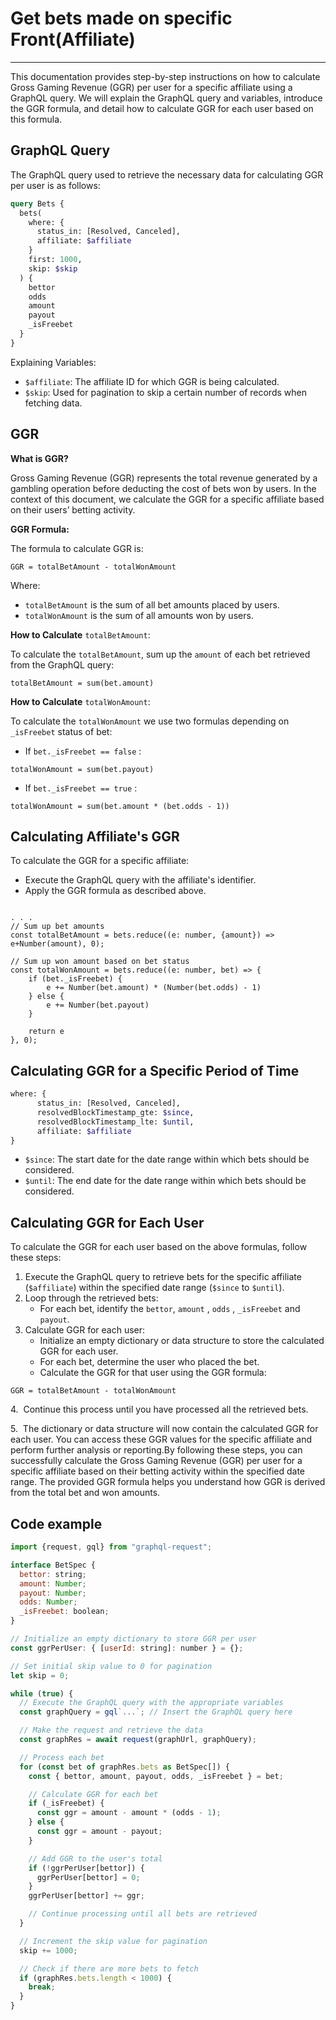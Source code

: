 # Get bets made on specific Front(Affiliate)

---

This documentation provides step-by-step instructions on how to calculate Gross Gaming Revenue (GGR) per user for a specific affiliate using a GraphQL query. We will explain the GraphQL query and variables, introduce the GGR formula, and detail how to calculate GGR for each user based on this formula.

## GraphQL Query

The GraphQL query used to retrieve the necessary data for calculating GGR per user is as follows:

```graphql
query Bets {
  bets(
    where: {
      status_in: [Resolved, Canceled],
      affiliate: $affiliate
    }
    first: 1000,
    skip: $skip
  ) {
    bettor
    odds
    amount
    payout
    _isFreebet
  }
}
```

Explaining Variables:

- `$affiliate`: The affiliate ID for which GGR is being calculated.
- `$skip`: Used for pagination to skip a certain number of records when fetching data.

## GGR

**What is GGR?**

Gross Gaming Revenue (GGR) represents the total revenue generated by a gambling operation before deducting the cost of bets won by users. In the context of this document, we calculate the GGR for a specific affiliate based on their users’ betting activity.

**GGR Formula:**

The formula to calculate GGR is:

```
GGR = totalBetAmount - totalWonAmount
```

Where:

- `totalBetAmount` is the sum of all bet amounts placed by users.
- `totalWonAmount` is the sum of all amounts won by users.

**How to Calculate** `totalBetAmount`:

To calculate the `totalBetAmount`, sum up the `amount` of each bet retrieved from the GraphQL query:

```
totalBetAmount = sum(bet.amount)
```

**How to Calculate** `totalWonAmount`: 

To calculate the `totalWonAmount` we use two formulas depending on `_isFreebet` status of bet:

- If `bet._isFreebet == false` :

```
totalWonAmount = sum(bet.payout)
```

  

- If `bet._isFreebet == true` :

```
totalWonAmount = sum(bet.amount * (bet.odds - 1))
```

## Calculating Affiliate's GGR

To calculate the GGR for a specific affiliate:

- Execute the GraphQL query with the affiliate's identifier.
- Apply the GGR formula as described above.

```tsx

. . .
// Sum up bet amounts
const totalBetAmount = bets.reduce((e: number, {amount}) => e+Number(amount), 0);

// Sum up won amount based on bet status
const totalWonAmount = bets.reduce((e: number, bet) => {
    if (bet._isFreebet) {
        e += Number(bet.amount) * (Number(bet.odds) - 1)
    } else {
        e += Number(bet.payout)
    }

    return e
}, 0);
```

## Calculating GGR for a Specific Period of Time

```graphql
where: {
      status_in: [Resolved, Canceled],
      resolvedBlockTimestamp_gte: $since,
      resolvedBlockTimestamp_lte: $until,
      affiliate: $affiliate
}
```

- `$since`: The start date for the date range within which bets should be considered.
- `$until`: The end date for the date range within which bets should be considered.

## Calculating GGR for Each User

To calculate the GGR for each user based on the above formulas, follow these steps:

1. Execute the GraphQL query to retrieve bets for the specific affiliate (`$affiliate`) within the specified date range (`$since` to `$until`).
2. Loop through the retrieved bets:
    - For each bet, identify the `bettor`, `amount` , `odds` , `_isFreebet` and `payout`.
3. Calculate GGR for each user:
    - Initialize an empty dictionary or data structure to store the calculated GGR for each user.
    - For each bet, determine the user who placed the bet.
    - Calculate the GGR for that user using the GGR formula:

```
GGR = totalBetAmount - totalWonAmount
```

4.  Continue this process until you have processed all the retrieved bets.

5.  The dictionary or data structure will now contain the calculated GGR for each user. You can access these GGR values for the specific affiliate and perform further analysis or reporting.By following these steps, you can successfully calculate the Gross Gaming Revenue (GGR) per user for a specific affiliate based on their betting activity within the specified date range. The provided GGR formula helps you understand how GGR is derived from the total bet and won amounts.

## Code example

```jsx
import {request, gql} from "graphql-request";

interface BetSpec {
  bettor: string;
  amount: Number;
  payout: Number;
  odds: Number;
  _isFreebet: boolean;
}

// Initialize an empty dictionary to store GGR per user
const ggrPerUser: { [userId: string]: number } = {};

// Set initial skip value to 0 for pagination
let skip = 0;

while (true) {
  // Execute the GraphQL query with the appropriate variables
  const graphQuery = gql`...`; // Insert the GraphQL query here

  // Make the request and retrieve the data
  const graphRes = await request(graphUrl, graphQuery);

  // Process each bet
  for (const bet of graphRes.bets as BetSpec[]) {
    const { bettor, amount, payout, odds, _isFreebet } = bet;

    // Calculate GGR for each bet
    if (_isFreebet) {
      const ggr = amount - amount * (odds - 1);
    } else {
      const ggr = amount - payout;
    }

    // Add GGR to the user's total
    if (!ggrPerUser[bettor]) {
      ggrPerUser[bettor] = 0;
    }
    ggrPerUser[bettor] += ggr;

    // Continue processing until all bets are retrieved
  }

  // Increment the skip value for pagination
  skip += 1000;

  // Check if there are more bets to fetch
  if (graphRes.bets.length < 1000) {
    break;
  }
}

```